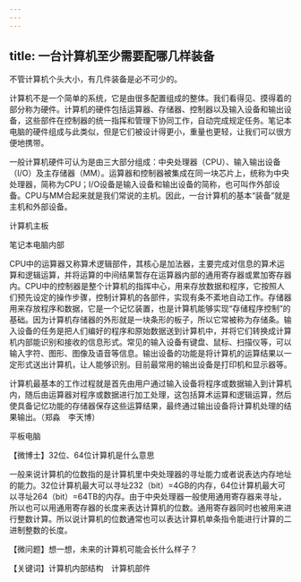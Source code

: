 ```yaml
---
---
---
```

title: 一台计算机至少需要配哪几样装备
---




不管计算机个头大小，有几件装备是必不可少的。

计算机不是一个简单的系统，它是由很多配置组成的整体。我们看得见、摸得着的部分称为硬件。计算机的硬件包括运算器、存储器、控制器以及输入设备和输出设备，这些部件在控制器的统一指挥和管理下协同工作，自动完成规定任务。笔记本电脑的硬件组成与此类似，但是它们被设计得更小，重量也更轻，让我们可以很方便地携带。

一般计算机硬件可认为是由三大部分组成：中央处理器（CPU）、输入输出设备（I/O）及主存储器（MM）。运算器和控制器被集成在同一块芯片上，统称为中央处理器，简称为CPU；I/O设备是输入设备和输出设备的简称，也可叫作外部设备。CPU与MM合起来就是我们常说的主机。因此，一台计算机的基本“装备”就是主机和外部设备。

计算机主板



笔记本电脑内部



CPU中的运算器又称算术逻辑部件，其核心是加法器，主要完成对信息的算术运算和逻辑运算，并将运算的中间结果暂存在运算器内部的通用寄存器或累加寄存器内。CPU中的控制器是整个计算机的指挥中心，用来存放数据和程序，它按照人们预先设定的操作步骤，控制计算机的各部件，实现有条不紊地自动工作。存储器用来存放程序和数据，它是一个记忆装置，也是计算机能够实现“存储程序控制”的基础。因为计算机存储器的外形就是一块条形的板子，所以它常被称为存储条。输入设备的任务是把人们编好的程序和原始数据送到计算机中，并将它们转换成计算机内部能识别和接收的信息形式。常见的输入设备有键盘、鼠标、扫描仪等，可以输入字符、图形、图像及语音等信息。输出设备的功能是将计算机的运算结果以一定形式送出计算机，让人能够识别。目前最常用的输出设备是打印机和显示器等。



计算机最基本的工作过程就是首先由用户通过输入设备将程序或数据输入到计算机内，随后由运算器对程序或数据进行加工处理，这包括算术运算和逻辑运算，然后使具备记忆功能的存储器保存这些运算结果，最终通过输出设备将计算机处理的结果输出。（郑淼　李天博）

平板电脑





【微博士】32位、64位计算机是什么意思

一般来说计算机的位数指的是计算机里中央处理器的寻址能力或者说表达内存地址的能力。32位计算机最大可以寻址232（bit）=4GB的内存，64位计算机最大可以寻址264（bit）=64TB的内存。由于中央处理器一般使用通用寄存器来寻址，所以也可以用通用寄存器的长度来表达计算机的位数。通用寄存器同时也被用来进行整数计算。所以说计算机的位数通常也可以表达计算机单条指令能进行计算的二进制整数的长度。

【微问题】想一想，未来的计算机可能会长什么样子？

【关键词】计算机内部结构　计算机部件